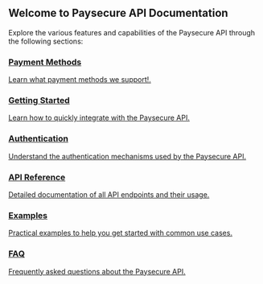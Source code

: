

## Welcome to Paysecure API Documentation

Explore the various features and capabilities of the Paysecure API through the following sections:

<div style={{ display: 'flex', flexWrap: 'wrap', gap: '20px' }}>
  <a href="/pages/apm-integrations" style={{ textDecoration: 'none', flex: '1 1 30%', minWidth: '250px', border: '1px solid #ddd', borderRadius: '8px', overflow: 'hidden', boxShadow: '0 2px 4px rgba(0,0,0,0.1)' }}>
    <div style={{ padding: '16px' }}>
    <h3 style={{ margin: '16px 0 0' }}>Payment Methods</h3>
    <p>Learn what payment methods we support!.</p>
    </div>
  </a>
  <a href="/introduction" style={{ textDecoration: 'none', flex: '1 1 30%', minWidth: '250px', border: '1px solid #ddd', borderRadius: '8px', overflow: 'hidden', boxShadow: '0 2px 4px rgba(0,0,0,0.1)' }}>
    <div style={{ padding: '16px' }}>
      <h3 style={{ margin: '0 0 16px' }}>Getting Started</h3>
      <p>Learn how to quickly integrate with the Paysecure API.</p>
    </div>
  </a>
  <a href="/authentication" style={{ textDecoration: 'none', flex: '1 1 30%', minWidth: '250px', border: '1px solid #ddd', borderRadius: '8px', overflow: 'hidden', boxShadow: '0 2px 4px rgba(0,0,0,0.1)' }}>
    <div style={{ padding: '16px' }}>
      <h3 style={{ margin: '0 0 16px' }}>Authentication</h3>
      <p>Understand the authentication mechanisms used by the Paysecure API.</p>
    </div>
  </a>
  <a href="/path/to/api-reference" style={{ textDecoration: 'none', flex: '1 1 30%', minWidth: '250px', border: '1px solid #ddd', borderRadius: '8px', overflow: 'hidden', boxShadow: '0 2px 4px rgba(0,0,0,0.1)' }}>
    <div style={{ padding: '16px' }}>
      <h3 style={{ margin: '0 0 16px' }}>API Reference</h3>
      <p>Detailed documentation of all API endpoints and their usage.</p>
    </div>
  </a>
  <a href="/path/to/examples" style={{ textDecoration: 'none', flex: '1 1 30%', minWidth: '250px', border: '1px solid #ddd', borderRadius: '8px', overflow: 'hidden', boxShadow: '0 2px 4px rgba(0,0,0,0.1)' }}>
    <div style={{ padding: '16px' }}>
      <h3 style={{ margin: '0 0 16px' }}>Examples</h3>
      <p>Practical examples to help you get started with common use cases.</p>
    </div>
  </a>
  <a href="/path/to/faq" style={{ textDecoration: 'none', flex: '1 1 30%', minWidth: '250px', border: '1px solid #ddd', borderRadius: '8px', overflow: 'hidden', boxShadow: '0 2px 4px rgba(0,0,0,0.1)' }}>
    <div style={{ padding: '16px' }}>
      <h3 style={{ margin: '0 0 16px' }}>FAQ</h3>
      <p>Frequently asked questions about the Paysecure API.</p>
    </div>
  </a>
</div>